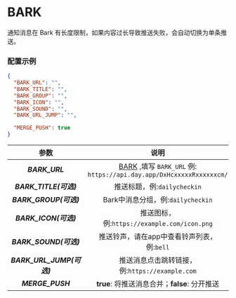 
<Cards>
  <Card
    title="BARK"
    href="/settings/notify/bark"
  />
  <Card
    title="CoolPush"
    href="/settings/notify/coolpush"
  />
  <Card
    title="钉钉"
    href="/settings/notify/dingtalk"
  />
  <Card
    title="飞书"
    href="/settings/notify/feishu"
  />
  <Card
    title="PushPlus"
    href="/settings/notify/pushplus"
  />
  <Card
    title="Qmsg 酱"
    href="/settings/notify/qmsg"
  />
  <Card
    title="企业微信应用消息"
    href="/settings/notify/qywx"
  />
  <Card
    title="企业微信群机器人"
    href="/settings/notify/qywxrobot"
  />
  <Card
    title="Server 酱"
    href="/settings/notify/server"
  />
  <Card
    title="Telegram"
    href="/settings/notify/telegram"
  />
  <Card
    title="Server 酱 TURBO"
    href="/settings/notify/turbo"
  />
</Cards>

# BARK

<Callout type="warning">
  通知消息在 Bark 有长度限制，如果内容过长导致推送失败，会自动切换为单条推送。
</Callout>

### 配置示例

```json filename="config.json" copy
{
  "BARK_URL": "",
  "BARK_TITLE": "",
  "BARK_GROUP": "",
  "BARK_ICON": "",
  "BARK_SOUND": "",
  "BARK_URL_JUMP": "",

  "MERGE_PUSH": true
}
```

|       参数       |                                              说明                                              |
| :--------------: | :--------------------------------------------------------------------------------------------: |
|  _**BARK_URL**_  | [BARK](https://bark.day.app/#/) ,填写 `BARK_URL` 例: `https://api.day.app/DxHcxxxxxRxxxxxxcm/` |
| _**BARK_TITLE(可选)**_ |                                      推送标题，例:`dailycheckin`                                 |
| _**BARK_GROUP(可选)**_ |                                      Bark中消息分组，例:`dailycheckin`                            |
|  _**BARK_ICON(可选)**_ |                                      推送图标，例:`https://example.com/icon.png`                 |
| _**BARK_SOUND(可选)**_ |                                      推送铃声，请在app中查看铃声列表，例:`bell`                       |
| _**BARK_URL_JUMP(可选)**_ |                                  推送消息点击跳转链接，例:`https://example.com`           |
| _**MERGE_PUSH**_ |                         **true**: 将推送消息合并；**false**: 分开推送                          |
